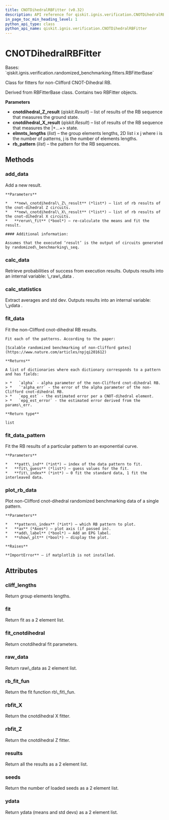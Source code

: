 ```yaml
---
title: CNOTDihedralRBFitter (v0.32)
description: API reference for qiskit.ignis.verification.CNOTDihedralRBFitter in qiskit v0.32
in_page_toc_min_heading_level: 1
python_api_type: class
python_api_name: qiskit.ignis.verification.CNOTDihedralRBFitter
---
```


# CNOTDihedralRBFitter

<Class id="qiskit.ignis.verification.CNOTDihedralRBFitter" isDedicatedPage={true} github="https://github.com/qiskit-community/qiskit-ignis/tree/stable/0.6/qiskit/ignis/verification/randomized_benchmarking/fitters.py" signature="CNOTDihedralRBFitter(cnotdihedral_Z_result, cnotdihedral_X_result, elmnts_lengths, rb_pattern=None)" modifiers="class">
  Bases: `qiskit.ignis.verification.randomized_benchmarking.fitters.RBFitterBase`

  Class for fitters for non-Clifford CNOT-Dihedral RB.

  Derived from RBFitterBase class. Contains two RBFitter objects.

  **Parameters**

  *   **cnotdihedral\_Z\_result** (*qiskit.Result*) – list of results of the RB sequence that measures the ground state.
  *   **cnotdihedral\_X\_result** (*qiskit.Result*) – list of results of the RB sequence that measures the $|+...+>$ state.
  *   **elmnts\_lengths** (*list*) – the group elements lengths, 2D list i x j where i is the number of patterns, j is the number of elements lengths.
  *   **rb\_pattern** (*list*) – the pattern for the RB sequences.

  ## Methods

  <span id="qiskit-ignis-verification-cnotdihedralrbfitter-add-data" />

  ### add\_data

  <Function id="qiskit.ignis.verification.CNOTDihedralRBFitter.add_data" signature="CNOTDihedralRBFitter.add_data(new_cnotdihedral_Z_result, new_cnotdihedral_X_result, rerun_fit=True)">
    Add a new result.

    **Parameters**

    *   **new\_cnotdihedral\_Z\_result** (*list*) – list of rb results of the cnot-dihedral Z circuits.
    *   **new\_cnotdihedral\_X\_result** (*list*) – list of rb results of the cnot-dihedral X circuits.
    *   **rerun\_fit** (*bool*) – re-calculate the means and fit the result.

    #### Additional information:

    Assumes that the executed ‘result’ is the output of circuits generated by randomized\_benchmarking\_seq.
  </Function>

  <span id="qiskit-ignis-verification-cnotdihedralrbfitter-calc-data" />

  ### calc\_data

  <Function id="qiskit.ignis.verification.CNOTDihedralRBFitter.calc_data" signature="CNOTDihedralRBFitter.calc_data()">
    Retrieve probabilities of success from execution results. Outputs results into an internal variable: \_raw\_data .
  </Function>

  <span id="qiskit-ignis-verification-cnotdihedralrbfitter-calc-statistics" />

  ### calc\_statistics

  <Function id="qiskit.ignis.verification.CNOTDihedralRBFitter.calc_statistics" signature="CNOTDihedralRBFitter.calc_statistics()">
    Extract averages and std dev. Outputs results into an internal variable: \_ydata .
  </Function>

  <span id="qiskit-ignis-verification-cnotdihedralrbfitter-fit-data" />

  ### fit\_data

  <Function id="qiskit.ignis.verification.CNOTDihedralRBFitter.fit_data" signature="CNOTDihedralRBFitter.fit_data()">
    Fit the non-Clifford cnot-dihedral RB results.

    Fit each of the patterns. According to the paper:

    [Scalable randomized benchmarking of non-Clifford gates](https://www.nature.com/articles/npjqi201612)

    **Returns**

    A list of dictionaries where each dictionary corresponds to a pattern and has fields:

    > *   `alpha` - alpha parameter of the non-Clifford cnot-dihedral RB.
    > *   `'alpha_err` - the error of the alpha parameter of the non-Clifford cnot-dihedral RB.
    > *   `epg_est` - the estimated error per a CNOT-dihedral element.
    > *   `epg_est_error` - the estimated error derived from the params\_err.

    **Return type**

    list
  </Function>

  <span id="qiskit-ignis-verification-cnotdihedralrbfitter-fit-data-pattern" />

  ### fit\_data\_pattern

  <Function id="qiskit.ignis.verification.CNOTDihedralRBFitter.fit_data_pattern" signature="CNOTDihedralRBFitter.fit_data_pattern(patt_ind, fit_guess, fit_index=0)">
    Fit the RB results of a particular pattern to an exponential curve.

    **Parameters**

    *   **patt\_ind** (*int*) – index of the data pattern to fit.
    *   **fit\_guess** (*list*) – guess values for the fit.
    *   **fit\_index** (*int*) – 0 fit the standard data, 1 fit the interleaved data.
  </Function>

  <span id="qiskit-ignis-verification-cnotdihedralrbfitter-plot-rb-data" />

  ### plot\_rb\_data

  <Function id="qiskit.ignis.verification.CNOTDihedralRBFitter.plot_rb_data" signature="CNOTDihedralRBFitter.plot_rb_data(pattern_index=0, ax=None, add_label=True, show_plt=True)">
    Plot non-Clifford cnot-dihedral randomized benchmarking data of a single pattern.

    **Parameters**

    *   **pattern\_index** (*int*) – which RB pattern to plot.
    *   **ax** (*Axes*) – plot axis (if passed in).
    *   **add\_label** (*bool*) – Add an EPG label.
    *   **show\_plt** (*bool*) – display the plot.

    **Raises**

    **ImportError** – if matplotlib is not installed.
  </Function>

  ## Attributes

  ### cliff\_lengths

  <Attribute id="qiskit.ignis.verification.CNOTDihedralRBFitter.cliff_lengths">
    Return group elements lengths.
  </Attribute>

  ### fit

  <Attribute id="qiskit.ignis.verification.CNOTDihedralRBFitter.fit">
    Return fit as a 2 element list.
  </Attribute>

  ### fit\_cnotdihedral

  <Attribute id="qiskit.ignis.verification.CNOTDihedralRBFitter.fit_cnotdihedral">
    Return cnotdihedral fit parameters.
  </Attribute>

  ### raw\_data

  <Attribute id="qiskit.ignis.verification.CNOTDihedralRBFitter.raw_data">
    Return raw\_data as 2 element list.
  </Attribute>

  ### rb\_fit\_fun

  <Attribute id="qiskit.ignis.verification.CNOTDihedralRBFitter.rb_fit_fun">
    Return the fit function rb\_fit\_fun.
  </Attribute>

  ### rbfit\_X

  <Attribute id="qiskit.ignis.verification.CNOTDihedralRBFitter.rbfit_X">
    Return the cnotdihedral X fitter.
  </Attribute>

  ### rbfit\_Z

  <Attribute id="qiskit.ignis.verification.CNOTDihedralRBFitter.rbfit_Z">
    Return the cnotdihedral Z fitter.
  </Attribute>

  ### results

  <Attribute id="qiskit.ignis.verification.CNOTDihedralRBFitter.results">
    Return all the results as a 2 element list.
  </Attribute>

  ### seeds

  <Attribute id="qiskit.ignis.verification.CNOTDihedralRBFitter.seeds">
    Return the number of loaded seeds as a 2 element list.
  </Attribute>

  ### ydata

  <Attribute id="qiskit.ignis.verification.CNOTDihedralRBFitter.ydata">
    Return ydata (means and std devs) as a 2 element list.
  </Attribute>
</Class>

